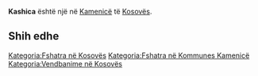 {{Fshat në 
 | Emri                = Kashica
 | EmriAlt                = 
 | NAME_SHORT_FORM=      
 | NAME_GENERIC=      
 | NAME_SORT_NAME_RO=      KASHICA
 | FULL_NAME_RO = Kashica
 | FULL_NAME_ND_RO=Kashica
 | SORT_NAME_RG=KASHICA
 | FULL_NAME_RG=Kashica
 | FULL_NAME_ND_RG=Kashica
 | SRP_NAME_SHORT_FORM=      
 | SRP_NAME_GENERIC=      
 | SRP_NAME_SORT_NAME_RO=      
 | SRP_FULL_NAME_RO = 
 | SRP_FULL_NAME_ND_RO=
 | SRP_SORT_NAME_RG=
 | SRP_FULL_NAME_RG=
 | SRP_FULL_NAME_ND_RG=
 | Emri (Rasa dhanore) = 
 | Figura              = 
 | Shteti              = Kosovo
 | Komuna              = Kamenicë
 | Kodi postar         = 
 | Sipërfaqja          = 

 | Popullsia           = 

 | Regj. i popullsisë  = 
 | Dend. e popullsisë  = 
 | Faqja zyrtare       = 
 <!--- Koordinatat ----> 
 | Gjerësia            = 42.706111
 | Gjatësia            = 20.404444
 | Lartësia            = 
}}
'''Kashica''' është një [[]] në [[Kamenicë]] të [[Kosovës]].

<!-- == Gjeografia == -->
<!-- == Historia == -->
<!-- == Demografia == -->
== Shih edhe ==
{{Komuna Kamenicë}}
{{Kosovo-Administrata-Cung}}

[[Kategoria:Fshatra në Kosovës]]
[[Kategoria:Fshatra në Kommunes Kamenicë]]
[[Kategoria:Vendbanime në Kosovës]]